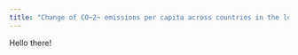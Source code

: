 ```yaml
---
title: "Change of CO~2~ emissions per capita across countries in the long run"
---
```


Hello there!
